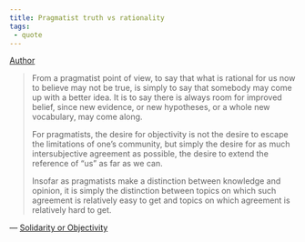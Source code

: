 ```yaml
---
title: Pragmatist truth vs rationality
tags:
 - quote 
---
```


[Author](/docs/phil/people/Richard Rorty.html)

> From a pragmatist point of view, to say that what is rational for us now to believe may not be true, is simply to say that somebody may come up with a better idea. It is to say there is always room for improved belief, since new evidence, or new hypotheses, or a whole new vocabulary, may come along.
>
> For pragmatists, the desire for objectivity is not the desire to escape the limitations of one's community, but simply the desire for as much intersubjective agreement as possible, the desire to extend the reference of "us" as far as we can.
>
> Insofar as pragmatists make a distinction between knowledge and opinion, it is simply the distinction between topics on which such agreement is relatively easy to get and topics on which agreement is relatively hard to get.

— [Solidarity or Objectivity](/docs/phil/works/Solidarity or Objectivity.html)